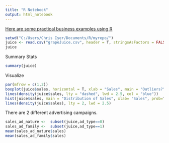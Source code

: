 ```yaml
---
title: "R Notebook"
output: html_notebook
---
```



[Here are some practical business examples using R](https://www.r-bloggers.com/data-analysis-for-marketing-research-with-r-language-1/)

```r
setwd("C:/Users/Chris Iyer/Documents/R/myrepo/")
juice <- read.csv("grapeJuice.csv", header = T, stringsAsFactors = FALSE)
juice
```
Summary Stats

```r
summary(juice)
```

Visualize

```r
par(mfrow = c(1,2))
boxplot(juice$sales, horizontal = T, xlab = "Sales", main = "Outliers?")
lines(density(juice$sales, lty = "dashed", lwd = 2.5, col = "blue"))
hist(juice$sales, main = "Distribution of Sales", xlab= "Sales", prob=T, col = "blue")
lines(density(juice$sales), lty = 2, lwd = 2.5)
```
There are 2 different advertising campaigns. 

```r
sales_ad_nature <-  subset(juice,ad_type==0)
sales_ad_family <-  subset(juice,ad_type==1)
mean(sales_ad_nature$sales)
mean(sales_ad_family$sales)
```

